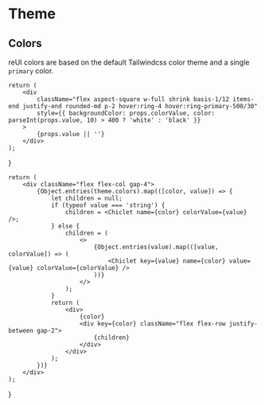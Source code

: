 # Theme


## Colors

reUI colors are based on the default Tailwindcss color theme and a single `primary` color.


<Canvas>
	<Colors />
</Canvas>

	return (
		<div
			className="flex aspect-square w-full shrink basis-1/12 items-end justify-end rounded-md p-2 hover:ring-4 hover:ring-primary-500/30"
			style={{ backgroundColor: props.colorValue, color: parseInt(props.value, 10) > 400 ? 'white' : 'black' }}
		>
			{props.value || ''}
		</div>
	);
}

	return (
		<div className="flex flex-col gap-4">
			{Object.entries(theme.colors).map(([color, value]) => {
				let children = null;
				if (typeof value === 'string') {
					children = <Chiclet name={color} colorValue={value} />;
				} else {
					children = (
						<>
							{Object.entries(value).map(([value, colorValue]) => (
								<Chiclet key={value} name={color} value={value} colorValue={colorValue} />
							))}
						</>
					);
				}
				return (
					<div>
						{color}
						<div key={color} className="flex flex-row justify-between gap-2">
							{children}
						</div>
					</div>
				);
			})}
		</div>
	);
}
